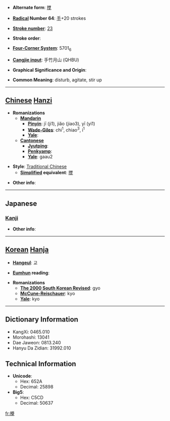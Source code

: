 * '''Alternate form''': [[搅]]

* '''[[Wiktionary:Chinese radical index| Radical]] Number 64''': [[Wiktionary:Chinese radical index 手|手]]+20 strokes

* '''[[Wiktionary:Chinese total strokes index|Stroke number]]''': [[Wiktionary:Chinese total strokes index 23|23]]

* '''Stroke order''': 

* '''[[Wiktionary:Chinese four corner index|Four-Corner System]]''': 5701<sub>6</sub>

* '''[[Wiktionary:Chinese Cangjie index|Cangjie input]]''': 手竹月山 (QHBU)

* '''Graphical Significance and Origin''': 

* '''Common Meaning''': disturb, agitate, stir up

----

== [[Chinese]] [[Hanzi]] ==

* '''Romanizations'''
** '''[[Mandarin]]'''
*** '''[[Pinyin]]''': jī (ji1), jiǎo (jiao3), yī (yi1)
*** '''[[Wade-Giles]]''': chi<sup>1</sup>, chiao<sup>3</sup>, i<sup>1</sup>
*** '''[[Yale]]''': 
** '''[[Cantonese]]'''
*** '''[[Jyutping]]''':
*** '''[[Penkyamp]]''': 
*** '''[[Yale]]''': gaau2

* '''Style''': [[Traditional Chinese]] 
** '''[[Simplified Chinese|Simplified]] equivalent''': [[搅]]

* '''Other info''': 

----

==Japanese==
===[[Kanji]]===
{{kanji|on readings=[[かく]] (kaku), [[こう]] (kō)
|kun readings=[[みだす]] (midasu)
}}

* '''Other info''':  

----

== [[Korean]] [[Hanja]] ==

* '''[[Hangeul]]''': 교

* '''[[Eumhun]] reading''': 

* '''Romanizations'''
** '''[[The 2000 South Korean Revised Romanization|The 2000 South Korean Revised]]''': gyo
** '''[[McCune-Reischauer]]''': kyo
** '''[[Yale]]''': kyo

----

== Dictionary Information ==

* KangXi: 0465.010
* Morohashi: 13041
* Dae Jaweon: 0813.240
* Hanyu Da Zidian: 31992.010

== Technical Information ==

* '''Unicode''':
** Hex: 652A
** Decimal: 25898
* '''Big5''':
** Hex: C5CD
** Decimal: 50637

[[fr:攪]]